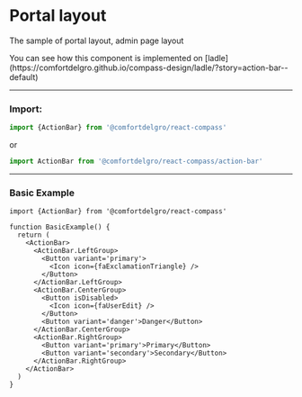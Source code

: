 
# Portal layout

The sample of portal layout, admin page layout

<Callout>
  You can see how this component is implemented on
  [ladle](https://comfortdelgro.github.io/compass-design/ladle/?story=action-bar--default)
</Callout>

---

### Import:

```js
import {ActionBar} from '@comfortdelgro/react-compass'
```

or

```js
import ActionBar from '@comfortdelgro/react-compass/action-bar'
```

---

### Basic Example

<ComponentDisplay>
  <PortalLayout></PortalLayout>
</ComponentDisplay>

```tsx {22}
import {ActionBar} from '@comfortdelgro/react-compass'

function BasicExample() {
  return (
    <ActionBar>
      <ActionBar.LeftGroup>
        <Button variant='primary'>
          <Icon icon={faExclamationTriangle} />
        </Button>
      </ActionBar.LeftGroup>
      <ActionBar.CenterGroup>
        <Button isDisabled>
          <Icon icon={faUserEdit} />
        </Button>
        <Button variant='danger'>Danger</Button>
      </ActionBar.CenterGroup>
      <ActionBar.RightGroup>
        <Button variant='primary'>Primary</Button>
        <Button variant='secondary'>Secondary</Button>
      </ActionBar.RightGroup>
    </ActionBar>
  )
}
```
